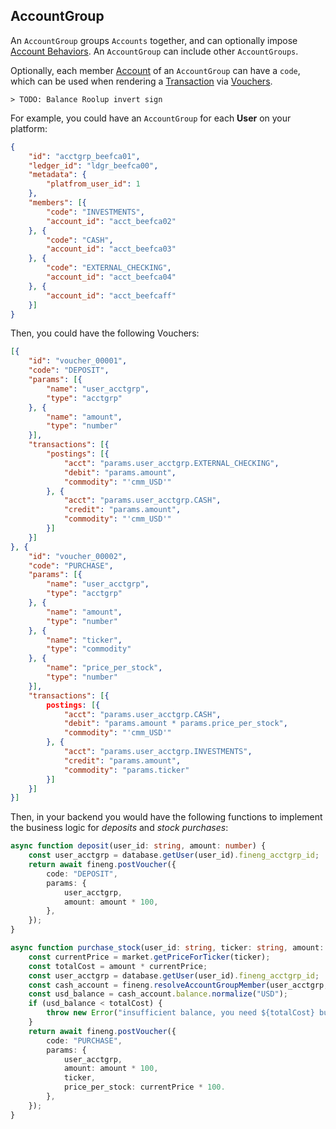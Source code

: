 ## AccountGroup

An `AccountGroup` groups `Accounts` together, and can optionally impose [Account Behaviors](account-behaviors).
An `AccountGroup` can include other `AccountGroups`.

Optionally, each member [Account](account) of an `AccountGroup` can have a `code`, which can be used
when rendering a [Transaction](transaction) via [Vouchers](voucher).

	> TODO: Balance Roolup invert sign

For example, you could have an `AccountGroup` for each **User** on your platform:
```json filename="/acctgrp/acctgrp_beefca01"
{
	"id": "acctgrp_beefca01",
	"ledger_id": "ldgr_beefca00",
	"metadata": {
		"platfrom_user_id": 1
	},
	"members": [{
		"code": "INVESTMENTS",
		"account_id": "acct_beefca02"
	}, {
		"code": "CASH",
		"account_id": "acct_beefca03"
	}, {
		"code": "EXTERNAL_CHECKING",
		"account_id": "acct_beefca04"
	}, {
		"account_id": "acct_beefcaff"
	}]
}
```

Then, you could have the following Vouchers:
```json filename="/ledger/ldgr_beefca00/vouchers"
[{
	"id": "voucher_00001",
	"code": "DEPOSIT",
	"params": [{
		"name": "user_acctgrp",
		"type": "acctgrp"
	}, {
		"name": "amount",
		"type": "number"
	}],
	"transactions": [{
		"postings": [{
			"acct": "params.user_acctgrp.EXTERNAL_CHECKING",
			"debit": "params.amount",
			"commodity": "'cmm_USD'"
		}, {
			"acct": "params.user_acctgrp.CASH",
			"credit": "params.amount",
			"commodity": "'cmm_USD'"
		}]
	}]
}, {
	"id": "voucher_00002",
	"code": "PURCHASE",
	"params": [{
		"name": "user_acctgrp",
		"type": "acctgrp"
	}, {
		"name": "amount",
		"type": "number"
	}, {
		"name": "ticker",
		"type": "commodity"
	}, {
		"name": "price_per_stock",
		"type": "number"
	}],
	"transactions": [{
		postings: [{
			"acct": "params.user_acctgrp.CASH",
			"debit": "params.amount * params.price_per_stock",
			"commodity": "'cmm_USD'"
		}, {
			"acct": "params.user_acctgrp.INVESTMENTS",
			"credit": "params.amount",
			"commodity": "params.ticker"
		}]
	}]
}]
```

Then, in your backend you would have the following functions to implement the business
logic for *deposits* and *stock purchases*:

```typescript
async function deposit(user_id: string, amount: number) {
	const user_acctgrp = database.getUser(user_id).fineng_acctgrp_id;
	return await fineng.postVoucher({
		code: "DEPOSIT",
		params: {
			user_acctgrp,
			amount: amount * 100,
		},
	});
}
```

```typescript
async function purchase_stock(user_id: string, ticker: string, amount: number) {
	const currentPrice = market.getPriceForTicker(ticker);
	const totalCost = amount * currentPrice;
	const user_acctgrp = database.getUser(user_id).fineng_acctgrp_id;
	const cash_account = fineng.resolveAccountGroupMember(user_acctgrp, "CASH");
	const usd_balance = cash_account.balance.normalize("USD");
	if (usd_balance < totalCost) {
		throw new Error("insufficient balance, you need ${totalCost} but you only have ${usd_balance}");
	}
	return await fineng.postVoucher({
		code: "PURCHASE",
		params: {
			user_acctgrp,
			amount: amount * 100,
			ticker,
			price_per_stock: currentPrice * 100.
		},
	});
}
```

